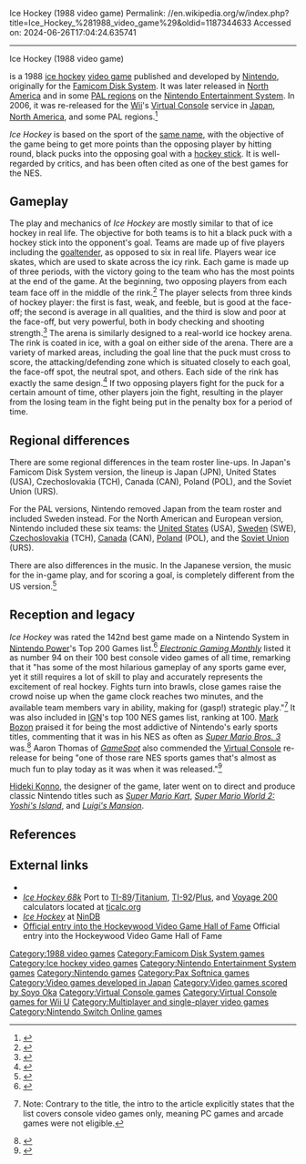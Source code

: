 Ice Hockey (1988 video game)
Permalink: //en.wikipedia.org/w/index.php?title=Ice_Hockey_%281988_video_game%29&oldid=1187344633
Accessed on: 2024-06-26T17:04:24.635741



------
Ice Hockey (1988 video game)
{{For|the Atari 2600 video game|Ice Hockey (1981 video game)}}
{{Infobox video game
|title  = Ice Hockey
|image = Icehockeyvideogame.jpg
|caption = ''Ice Hockey'' cover art <small>(North American version)</small>
|developer = [[Nintendo R&D4]]<br />[[Nintendo R&D2]]
|publisher = [[Nintendo]]
|producer = [[Masayuki Uemura]]<br />[[Shigeru Miyamoto]]
|designer = 
|director = [[Hideki Konno]]
|composer = Soyo Oka
|engine = Proprietary
|released = '''Famicom Disk System'''<br/>{{vgrelease|JP|January 21, 1988}} '''Nintendo Entertainment System'''<br/>{{vgrelease|NA|March 1988|PAL|April 15, 1988}}'''Virtual Console'''<br/><u>Wii</u><br/>{{vgrelease|JP|December 2, 2006|NA|December 12, 2006|PAL|December 29, 2006}}<u>Wii U</u><br/>{{vgrelease|JP|December 11, 2013|WW|February 20, 2014}}
|genre = [[Sports game|Sports]]
|modes = [[Single-player]], [[multiplayer]]
|platforms = [[Family Computer Disk System]]<br/>[[Nintendo Entertainment System]]
}}

{{nihongo|'''''Ice Hockey'''''|アイスホッケー|Aisu Hokkē}} is a 1988 [[ice hockey]] [[video game]] published and developed by [[Nintendo]], originally for the [[Famicom Disk System]]. It was later released in [[North America]] and in some [[PAL region]]s on the [[Nintendo Entertainment System]]. In 2006, it was re-released for the [[Wii]]'s [[Virtual Console]] service in [[Japan]], [[North America]], and some PAL regions.<ref>{{cite web |url=http://www.nintendo.com/wii/virtualconsole/games/detail/aoIb_p_zG2tWFuBcT8GS5uTcIWmwuVFr |title=Ice Hockey at Nintendo :: Wii :: Virtual Console :: Games |access-date=2009-03-17 |url-status=dead |archive-url=https://web.archive.org/web/20090311035159/http://www.nintendo.com/wii/virtualconsole/games/detail/aoIb_p_zG2tWFuBcT8GS5uTcIWmwuVFr |archive-date=2009-03-11 }}</ref>

''Ice Hockey'' is based on the sport of the [[Ice hockey|same name]], with the objective of the game being to get more points than the opposing player by hitting round, black pucks into the opposing goal with a [[hockey stick]]. It is well-regarded by critics, and has been often cited as one of the best games for the NES.

==Gameplay==
The play and mechanics of ''Ice Hockey'' are mostly similar to that of ice hockey in real life. The objective for both teams is to hit a black puck with a hockey stick into the opponent's goal. Teams are made up of five players including the [[goaltender]], as opposed to six in real life. Players wear ice skates, which are used to skate across the icy rink. Each game is made up of three periods, with the victory going to the team who has the most points at the end of the game. At the beginning, two opposing players from each team face off in the middle of the rink.<ref>{{cite manual |author=<!--Staff writer(s); no by-line.--> |title=Ice Hockey |page=2 |version=Nintendo Entertainment System |publisher=Nintendo |year=1988 }}</ref> The player selects from three kinds of hockey player: the first is fast, weak, and feeble, but is good at the face-off; the second is average in all qualities, and the third is slow and poor at the face-off, but very powerful, both in body checking and shooting strength.<ref>{{cite manual |author=<!--Staff writer(s); no by-line.--> |title=Ice Hockey |page=5 |version=Nintendo Entertainment System |publisher=Nintendo |year=1988}}</ref> The arena is similarly designed to a real-world ice hockey arena. The rink is coated in ice, with a goal on either side of the arena. There are a variety of marked areas, including the goal line that the puck must cross to score, the attacking/defending zone which is situated closely to each goal, the face-off spot, the neutral spot, and others. Each side of the rink has exactly the same design.<ref>{{cite manual |author=<!--Staff writer(s); no by-line.--> |title=Ice Hockey |page=7 |version=Nintendo Entertainment System |publisher=Nintendo |year=1988}}</ref> If two opposing players fight for the puck for a certain amount of time, other players join the fight, resulting in the player from the losing team in the fight being put in the penalty box for a period of time.

==Regional differences==
There are some regional differences in the team roster line-ups. In Japan's Famicom Disk System version, the lineup is Japan (JPN), United States (USA), Czechoslovakia (TCH), Canada (CAN), Poland (POL), and the Soviet Union (URS).

For the PAL versions, Nintendo removed Japan from the team roster and included Sweden instead. For the North American and European version, Nintendo included these six teams: the [[United States]] (USA), [[Sweden]] (SWE), [[Czechoslovakia]] (TCH), [[Canada]] (CAN), [[Poland]] (POL), and the [[Soviet Union]] (URS).

There are also differences in the music. In the Japanese version, the music for the in-game play, and for scoring a goal, is completely different from the US version.<ref>{{cite web |url=http://tcrf.net/Ice_Hockey_%28NES%29 |title = Ice Hockey (NES) - The Cutting Room Floor}}</ref>

==Reception and legacy==
''Ice Hockey'' was rated the 142nd best game made on a Nintendo System in [[Nintendo Power]]'s Top 200 Games list.<ref name="NP Top 200">{{Cite magazine|date=February 2006| title=NP Top 200|magazine=Nintendo Power|volume=200|pages=58–66}}</ref> ''[[Electronic Gaming Monthly]]'' listed it as number 94 on their 100 best console video games of all time, remarking that it "has some of the most hilarious gameplay of any sports game ever, yet it still requires a lot of skill to play and accurately represents the excitement of real hockey. Fights turn into brawls, close games raise the crowd noise up when the game clock reaches two minutes, and the available team members vary in ability, making for (gasp!) strategic play."<ref>{{cite magazine |title=100 Best Games of All Time |magazine=[[Electronic Gaming Monthly]]|issue=100 |publisher=[[Ziff Davis]] |date=November 1997|page=104}} Note: Contrary to the title, the intro to the article explicitly states that the list covers console video games only, meaning PC games and arcade games were not eligible.</ref> It was also included in [[IGN]]'s top 100 NES games list, ranking at 100. [[Mark Bozon]] praised it for being the most addictive of Nintendo's early sports titles, commenting that it was in his NES as often as ''[[Super Mario Bros. 3]]'' was.<ref>{{cite web |last=Bozon |first=Mark |title=Top 100 NES Games |url=http://www.ign.com/top-100-nes-games/100.html |website=[[IGN]] |accessdate=25 February 2020}}</ref> Aaron Thomas of ''[[GameSpot]]'' also commended the [[Virtual Console]] re-release for being "one of those rare NES sports games that's almost as much fun to play today as it was when it was released."<ref>{{cite web |last=Thomas |first=Aaron |title=Ice Hockey Review |url=http://www.gamespot.com/reviews/ice-hockey-review/1900-6163154/ |website=[[GameSpot]] |accessdate=25 February 2020 |date=December 13, 2006}}</ref>

[[Hideki Konno]], the designer of the game, later went on to direct and produce classic Nintendo titles such as ''[[Super Mario Kart]]'', ''[[Super Mario World 2: Yoshi's Island]]'', and ''[[Luigi's Mansion]]''.

==References==
{{Reflist}}

==External links==
*{{moby game|id=/ice-hockey|name=''Ice Hockey''}}
* [http://www.ticalc.org/archives/files/fileinfo/318/31834.html ''Ice Hockey 68k''] Port to [[TI-89]]/[[TI-89 Titanium|Titanium]], [[TI-92]]/[[TI-92 Plus|Plus]], and [[Voyage 200]] calculators located at [http://www.ticalc.org/ ticalc.org]
*[https://web.archive.org/web/20100625034916/http://www.nindb.net/game/ice-hockey.html ''Ice Hockey''] at [http://www.nindb.net NinDB]
*[https://web.archive.org/web/20160304030445/http://lifeinhockeywood.com/?p=1549 Official entry into the Hockeywood Video Game Hall of Fame] Official entry into the Hockeywood Video Game Hall of Fame

[[Category:1988 video games]]
[[Category:Famicom Disk System games]]
[[Category:Ice hockey video games]]
[[Category:Nintendo Entertainment System games]]
[[Category:Nintendo games]]
[[Category:Pax Softnica games]]
[[Category:Video games developed in Japan]]
[[Category:Video games scored by Soyo Oka]]
[[Category:Virtual Console games]]
[[Category:Virtual Console games for Wii U]]
[[Category:Multiplayer and single-player video games]]
[[Category:Nintendo Switch Online games]]
